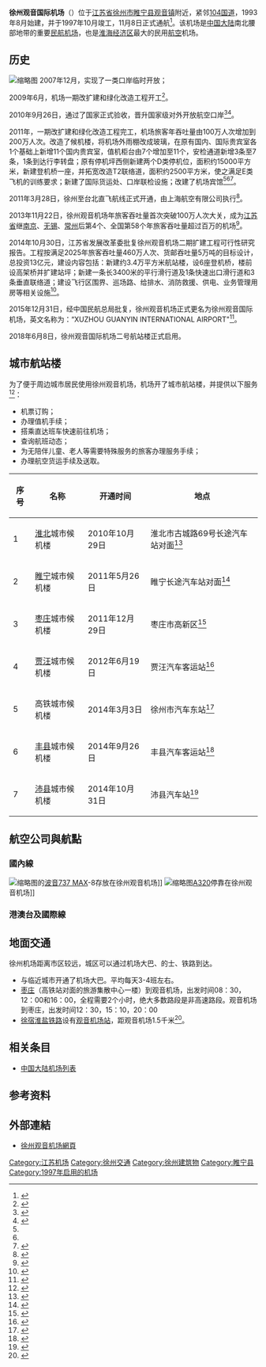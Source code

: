 {{noteTA
|G1 = Airport
|G2 = Unit
}}
{{Infobox airport
| name         = 徐州观音国际机场<br /><small>XUZHOU GUANYIN INTERNATIONAL AIRPORT</small>

|logo=Xuzhou_Guanyin_International_Airport_Logo.png

| photo        = Xuzhou Guanyin Airport.jpg
| photosize    = 
| caption      = 徐州观音机场(2020年5月)
| IATA         = XUZ
| ICAO         = ZSXZ
| type         = 民用
| operator     = 徐州观音国际机场有限公司
| city-served  = [[江苏省|江苏省]][[徐州市|徐州市]]
| location     = [[中國|中國]][[江苏省|江苏省]][[徐州市|徐州市]][[睢宁县|睢宁县]][[观音镇_(睢宁县)|观音镇]]
| opened       = {{start date|1997|11|08}}
| closed       = 
| elevation-m  = 
| metric-elev  = yes
| coordinates  = {{Coord|34|03|33|N|117|33|19|E|type:airport_region:CN|display=inline,title}}
| latd  =  34 | latm  = 03 | lats  = 33 | latNS  = N
| longd = 117 | longm = 33 | longs = 19 | longEW = E
| website                = {{URL|http://www.xzairport.com/}}
| pushpin_map            = China
| pushpin_mapsize        = 220
| pushpin_map_caption    = 機場在中國的位置
| pushpin_label          = XUZ/ZSXZ
| pushpin_label_position = bottom
| r1-number    = 09/27
| r1-length-m  = 3,400
| r1-surface   = 混凝土
| metric-rwy   = yes
| stat-year    = 2019<ref>{{cite web|url=http://www.caac.gov.cn/XXGK/XXGK/TJSJ/202003/t20200309_201358.html|title=2019年民航机场生产统计公报|accessdate=2020-04-23|date=2020-03-09|publisher=中国民用航空局发展计划司|archive-date=2020-03-09|archive-url=https://web.archive.org/web/20200309084254/http://www.caac.gov.cn/XXGK/XXGK/TJSJ/202003/t20200309_201358.html|dead-url=no}}</ref>
| stat1-header = 客運量
| stat1-data   = 3,005,875  人次
| stat2-header = 貨運量
| stat2-data   = 12,068.7  公噸
| stat3-header = 起降架次
| stat3-data   = 49,648 架次
}}
{{Infobox border port
|name                      = 徐州空运口岸
|photo                     = 
|country                   = {{PRC}}
|location                  = [[江苏省|江苏省]][[徐州市|徐州市]][[睢宁县|睢宁县]]
|type                      = 国家一类空运口岸
|border_guard              = 江苏出入境边防检查总站<br>徐州出入境边防检查站
|customs                   = [[南京海关|南京海关]]
|opened                    = 2008年12月
| stat_import-export_value = 
| stat_passenger           = 16.89万人
| stat_cargo               = 194.73吨
| stat_container           = 
| stat_vehicle             = 
| stat_year                = 2016<ref name="口岸年鉴2017">{{cite book |author1=国家口岸管理办公室 |author2=中国口岸协会 |title=《中国口岸年鉴2017》 |location=[[北京市|北京]] |publisher=[[中国海关出版社|中国海关出版社]] |date=2017.12 |page=217 |isbn=978-7-5175-0240-1}}</ref>
}}

'''徐州观音国际机场'''（{{airport codes|XUZ|ZSXZ}}）位于[[江苏省|江苏省]][[徐州市|徐州市]][[睢宁县|睢宁县]][[观音镇_(睢宁县)|观音镇]]附近，紧邻[[104国道|104国道]]，1993年8月始建，并于1997年10月竣工，11月8日正式通航<ref name="16years">{{Cite web |url=http://news.carnoc.com/list/265/265372.html |title=徐州观音国际机场通航16周年：从弱到强的华丽转身 |access-date=2014-11-01 |archive-date=2021-02-20 |archive-url=https://web.archive.org/web/20210220222510/http://news.carnoc.com/list/265/265372.html |dead-url=no }}</ref>。该机场是[[中国大陆|中国大陆]]南北腰部地带的重要[[民航|民航]][[机场|机场]]，也是[[淮海经济区|淮海经济区]]最大的民用[[航空|航空]]机场。

==历史==
[[File:Xuzhou_Guanyin_Airport_Hall.jpg|缩略图]]
2007年12月，实现了一类口岸临时开放；

2009年6月，机场一期改扩建和绿化改造工程开工<ref name="1stage">{{Cite web |url=http://news.carnoc.com/list/169/169829.html |title=观音机场停机坪扩建通过验收 增3条安检通道 |access-date=2014-11-01 |archive-date=2021-02-22 |archive-url=https://web.archive.org/web/20210222130216/http://news.carnoc.com/list/169/169829.html |dead-url=no }}</ref>。

2010年9月26日，通过了国家正式验收，晋升国家级对外开放航空口岸<ref>{{Cite web |url=http://news.carnoc.com/list/170/170850.html |title=观音机场晋升国家级航空口岸　举行庆祝大会 |access-date=2014-11-01 |archive-date=2021-02-22 |archive-url=https://web.archive.org/web/20210222130104/http://news.carnoc.com/list/170/170850.html |dead-url=no }}</ref><ref>{{Cite web |url=http://news.carnoc.com/list/171/171570.html |title=徐州观音机场晋升为国家级对外开放航空口岸 |access-date=2014-11-01 |archive-date=2021-02-20 |archive-url=https://web.archive.org/web/20210220222527/http://news.carnoc.com/list/171/171570.html |dead-url=no }}</ref>。

2011年，一期改扩建和绿化改造工程完工，机场旅客年吞吐量由100万人次增加到200万人次。改造了候机楼，将机场外雨棚改成玻璃，在原有国内、国际贵宾室各1个基础上新增11个国内贵宾室，值机柜台由7个增加至11个，安检通道新增3条至7条，1条到达行李转盘；原有停机坪西侧新建两个D类停机位，面积约15000平方米，新建登机桥一座，并拓宽改造T2联络道，面积约2500平方米，使之满足E类飞机的训练要求；新建了国际货运处、口岸联检设施；改建了机场宾馆<ref name="16years" /><ref name="1stage" /><ref>{{Cite web |url=http://news.carnoc.com/list/183/183272.html |title=徐州观音机场候机楼改建基本完工　现代气派 |access-date=2014-11-01 |archive-date=2021-02-20 |archive-url=https://web.archive.org/web/20210220222531/http://news.carnoc.com/list/183/183272.html |dead-url=no }}</ref>。

2011年3月28日，徐州至台北直飞航线正式开通，由上海航空有限公司执行<ref>{{Cite web |url=http://news.carnoc.com/list/187/187556.html |title=徐州——台北直飞航线3月28日开通 每周两班 |access-date=2014-11-01 |archive-date=2021-02-20 |archive-url=https://web.archive.org/web/20210220222537/http://news.carnoc.com/list/187/187556.html |dead-url=no }}</ref>。

2013年11月22日，徐州观音机场年旅客吞吐量首次突破100万人次大关，成为[[江苏省|江苏省]]继[[南京禄口国际机场|南京]]、[[苏南硕放国际机场|无锡]]、[[常州奔牛机场|常州]]后第4个、全国第58个年旅客吞吐量超过百万的机场<ref>{{Cite web |url=http://news.carnoc.com/list/266/266486.html |title=观音机场年旅客吞吐量首破百万　即将扩建 |access-date=2014-11-01 |archive-date=2021-02-20 |archive-url=https://web.archive.org/web/20210220224001/http://news.carnoc.com/list/266/266486.html |dead-url=no }}</ref>。

2014年10月30日，江苏省发展改革委批复徐州观音机场二期扩建工程可行性研究报告。工程按满足2025年旅客吞吐量460万人次、货邮吞吐量5万吨的目标设计，总投资13亿元，建设内容包括：新建约3.4万平方米航站楼，设6座登机桥，楼前设高架桥并扩建站坪；新建一条长3400米的平行滑行道及1条快速出口滑行道和3条垂直联络道；建设飞行区围界、巡场路、给排水、消防救援、供电、业务管理用房等相关设施<ref>{{Cite web |url=http://news.carnoc.com/list/298/298265.html |title=徐州观音机场二期扩建工程可研报告获批 |access-date=2014-11-01 |archive-date=2021-02-20 |archive-url=https://web.archive.org/web/20210220222559/http://news.carnoc.com/list/298/298265.html |dead-url=no }}</ref>。

2015年12月31日，经中国民航总局批复，徐州观音机场正式更名为徐州观音国际机场，英文名称为：“XUZHOU GUANYIN INTERNATIONAL AIRPORT"<ref>{{Cite web|url =http://www.yangtse.com/jiangsu/2016/01/06/755556.html|title =徐州观音机场正式更名为徐州观音国际机场|accessdate =2016-01-06|author =|date =|publisher =扬子晚报|deadurl =yes|archiveurl =https://web.archive.org/web/20160304220142/http://www.yangtse.com/jiangsu/2016/01/06/755556.html|archivedate =2016-03-04}}</ref>。

2018年6月8日，徐州观音国际机场二号航站楼正式启用。

== 城市航站楼 ==
为了便于周边城市居民使用徐州观音机场，机场开了城市航站楼，并提供以下服务<ref>{{Cite web |url=http://news.carnoc.com/list/161/161253.html |title=异地航站楼受欢迎　“八爪鱼”触角越伸越长 |access-date=2014-11-01 |archive-date=2021-02-22 |archive-url=https://web.archive.org/web/20210222130205/http://news.carnoc.com/list/161/161253.html |dead-url=no }}</ref>：
*机票订购；
*办理值机手续；
*搭乘直达班车快速前往机场；
*查询航班动态；
*为无陪伴儿童、老人等需要特殊服务的旅客办理服务手续；
*办理航空货运手续及送取。

{| class="wikitable sortable"
|-
! 序号 !! 名称 !! 开通时间 !! 地点 
|-
| 1 || [[淮北|淮北]]城市候机楼 || 2010年10月29日 || 淮北市古城路69号长途汽车站对面<ref>{{Cite web |url=http://news.carnoc.com/list/173/173218.html |title=徐州观音机场淮北市候机楼10月29日正式开业 |access-date=2014-11-01 |archive-date=2021-02-20 |archive-url=https://web.archive.org/web/20210220222613/http://news.carnoc.com/list/173/173218.html |dead-url=no }}</ref>
|-
| 2 || [[睢宁|睢宁]]城市候机楼 || 2011年5月26日 || 睢宁长途汽车站对面<ref>{{Cite web |url=http://news.carnoc.com/list/191/191961.html |title=观音机场睢宁城市候机楼开业　可打印登机牌 |access-date=2014-11-01 |archive-date=2021-02-20 |archive-url=https://web.archive.org/web/20210220223954/http://news.carnoc.com/list/191/191961.html |dead-url=no }}</ref>
|-
| 3 || [[枣庄|枣庄]]城市候机楼 || 2011年12月29日 || 枣庄市高新区<ref>{{Cite web |url=http://news.carnoc.com/list/209/209516.html |title=徐州机场枣庄抢客　枣庄市场上演“三国杀” |access-date=2014-11-01 |archive-date=2021-02-20 |archive-url=https://web.archive.org/web/20210220222631/http://news.carnoc.com/list/209/209516.html |dead-url=no }}</ref>
|-
| 4 || [[贾汪|贾汪]]城市候机楼 || 2012年6月19日 || 贾汪汽车客运站<ref>{{Cite web |url=http://news.carnoc.com/list/225/225777.html |title=开通8座候机楼 徐州机场贾汪城市候机楼开业 |access-date=2014-11-01 |archive-date=2021-02-22 |archive-url=https://web.archive.org/web/20210222130208/http://news.carnoc.com/list/225/225777.html |dead-url=no }}</ref>
|-
| 5 || 高铁城市候机楼 || 2014年3月3日 || 徐州市汽车东站<ref>{{Cite web |url=http://news.carnoc.com/list/274/274899.html |title=徐州机场高铁城市候机楼将于3月3日正式启用 |access-date=2014-11-01 |archive-date=2021-02-20 |archive-url=https://web.archive.org/web/20210220222640/http://news.carnoc.com/list/274/274899.html |dead-url=no }}</ref>
|-
| 6 || [[丰县|丰县]]城市候机楼 || 2014年9月26日 || 丰县汽车客运站<ref>{{Cite web |url=http://news.carnoc.com/list/295/295165.html |title=徐州观音机场第10个城市候机楼正式开业 |access-date=2014-11-01 |archive-date=2021-02-22 |archive-url=https://web.archive.org/web/20210222130217/http://news.carnoc.com/list/295/295165.html |dead-url=no }}</ref>
|-
| 7 || [[沛县|沛县]]城市候机楼 || 2014年10月31日 || 沛县汽车站<ref>{{Cite web |url=http://news.carnoc.com/list/298/298247.html |title=徐州观音机场开通第11个城市候机楼 |access-date=2014-11-01 |archive-date=2021-02-20 |archive-url=https://web.archive.org/web/20210220222650/http://news.carnoc.com/list/298/298247.html |dead-url=no }}</ref>
|}

== 航空公司與航點 ==
===國內線===
[[File:Fuzhou_Airlines_737max-8_at_Xuzhou_Guanyin_Airport.jpg|缩略图]]的[[波音737_MAX|波音737 MAX]]-8存放在徐州观音机场]]
[[File:Szechuan_Airline_A320-214_at_Xuzhou_Guanyin_Airport.jpg|缩略图]][[A320|A320]]停靠在徐州观音机场]]
{{Airport-dest-list
|[[中国南方航空|中国南方航空]]| [[广州白云国际机场|广州]]、[[成都双流国际机场|成都双流]]、[[银川河东国际机场|银川]]、[[大连周水子国际机场|大连]]、[[厦门高崎国际机场|厦门]]
|[[海南航空|海南航空]]| [[哈尔滨太平国际机场|哈尔滨]]、[[海口美蘭國際機場|海口]]、[[長沙黃花國際機場|長沙]]、[[深圳宝安国际机场|深圳]]、[[泉州晋江国际机场|泉州]]
|[[四川航空|四川航空]]| [[成都天府国际机场|成都天府]]、[[哈尔滨太平国际机场|哈尔滨]]、[[沈阳桃仙国际机场|沈阳]]、[[贵阳龙洞堡国际机场|贵阳]]、[[昆明长水国际机场|昆明]]、[[大连周水子国际机场|大连]]
|[[桂林航空|桂林航空]]| [[重庆江北国际机场|重庆]]、[[福州长乐国际机场|福州]]、[[南昌昌北国际机场|南昌]]、[[贵阳龙洞堡国际机场|贵阳]]、[[桂林两江国际机场|桂林]]、[[揭阳潮汕国际机场|汕頭]]、[[惠州平潭机场|惠州]]、[[绵阳南郊机场|绵阳]]、[[麗江三義國際機場|麗江]]、[[琼海博鳌机场|瓊海]]、[[舟山普陀山机场|舟山]]、[[西双版纳嘎洒国际机场|西双版纳]]（經停[[南昌昌北国际机场|南昌]]）
| [[长安航空|长安航空]]| [[西安咸阳国际机场|西安]]、[[温州龙湾国际机场|溫州]]
| [[长龙航空|长龙航空]]| [[哈尔滨太平国际机场|哈尔滨]]、[[长春龙嘉国际机场|长春]]、[[深圳宝安国际机场|深圳]]、[[大连周水子国际机场|大连]]、[[珠海金湾机场|珠海]]
|[[祥鹏航空|祥鹏航空]]| [[重庆江北国际机场|重庆]]、[[贵阳龙洞堡国际机场|贵阳]]、[[昆明长水国际机场|昆明]]
| [[北部湾航空|北部湾航空]]| [[海口美蘭國際機場|海口]]、[[南宁吴圩国际机场|南宁]]、[[長沙黃花國際機場|長沙]]、[[烟台蓬莱国际机场|烟台]]
|[[春秋航空|春秋航空]]| [[石家庄正定国际机场|石家庄]]
}}

===港澳台及國際線===
{{Airport-dest-list
|[[祥鹏航空|祥鹏航空]]| [[关西国际机场|大阪/关西]]
|[[春秋航空|春秋航空]]| [[香港国际机场|香港]]、[[素萬那普機場|曼谷/素萬那普]]
| [[中华航空|中华航空]]| [[台湾桃园国际机场|台北/桃园]]
| [[捷星亞洲航空|捷星亞洲航空]]| [[樟宜机场|新加坡]]
}}

== 地面交通 ==
徐州机场距离市区较远，城区可以通过机场大巴、的士、铁路到达。
*与临近城市开通了机场大巴。平均每天3-4班左右。
*[[枣庄|枣庄]]（高铁站对面的旅游集散中心一楼）到观音机场，出发时间08：30，12：00和16：00，全程需要2个小时，绝大多数路段是非高速路段。观音机场到枣庄，出发时间12：30，15：10，20：00
*[[徐宿淮盐铁路|徐宿淮盐铁路]]设有[[观音机场站|观音机场站]]，距观音机场1.5千米<ref>{{Cite web |url=http://www.ourjiangsu.com/a/20191010/1570673142857.shtml |title=实拍铁路睢宁站、观音机场站！雄伟壮丽！将与徐盐高铁同步投入使用 |access-date=2019-10-14 |archive-date=2021-02-22 |archive-url=https://web.archive.org/web/20210222130240/http://www.ourjiangsu.com/a/20191010/1570673142857.shtml |dead-url=no }}</ref>。

== 相关条目 ==
*[[中国大陆机场列表|中国大陆机场列表]]

== 参考资料 ==
{{reflist}}

== 外部連結 ==
* [http://www.xzairport.com/ 徐州观音机场網頁] {{Wayback|url=http://www.xzairport.com/ |date=20220108013130 }}{{zh-cn}}

{{江苏机场}}
{{中华人民共和国机场}}
{{中华人民共和国国境口岸|航空}}

[[Category:江苏机场|Category:江苏机场]]
[[Category:徐州交通|Category:徐州交通]]
[[Category:徐州建筑物|Category:徐州建筑物]]
[[Category:睢宁县|Category:睢宁县]]
[[Category:1997年启用的机场|Category:1997年启用的机场]]